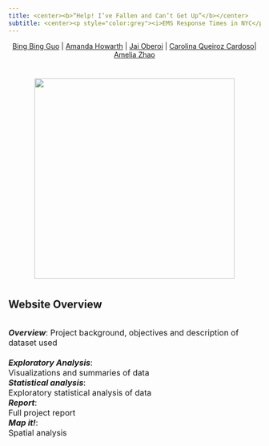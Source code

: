 ```yaml
---
title: <center><b>“Help! I’ve Fallen and Can’t Get Up”</b></center>
subtitle: <center><p style="color:grey"><i>EMS Response Times in NYC</p></i></center>
---
```

<center>[Bing Bing Guo](https://bg2645.github.io/) | [Amanda Howarth](https://amandahowarth.github.io/) | [Jai Oberoi](https://jaioberoi.github.io/) | [Carolina Queiroz Cardoso](https://cq2207.github.io/)| [Amelia Zhao](https://amzhao.github.io/)</center>

# 
# 


<center>

<img src="images/help_meme.jpg" width="400px" height="auto">

</center>


#

<h2> Website Overview </h2>

<br>
<font size="3"><i><b>Overview</b></i>: Project background, objectives and description of dataset used</br> <br>
<i><b>Exploratory Analysis</b></i>: </br> Visualizations and summaries of data<br>
<i><b>Statistical analysis</b></i>: </br> Exploratory statistical analysis of data<br>
<i><b>Report</b></i>: </br> Full project report <br>
<i><b>Map it!</b></i>: </br> Spatial analysis <br>
</font>





